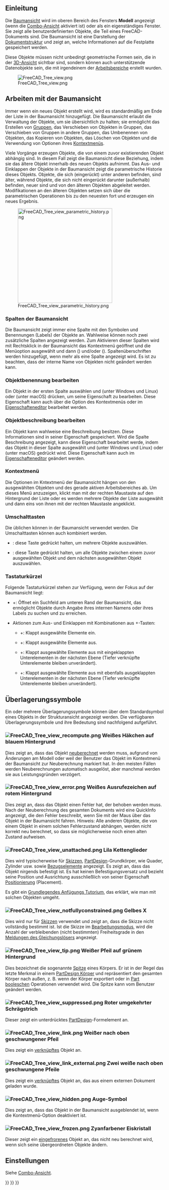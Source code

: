 <languages/>
{{TOCright}}

<span id="Introduction"></span>
==Einleitung==

Die [[Tree_view/de|Baumansicht]] wird im oberen Bereich des Fensters '''Modell''' angezeigt (wenn die [[Combo_view/de|Combo-Ansicht]] aktiviert ist) oder als ein eigenständiges Fenster. Sie zeigt alle benutzerdefinierten Objekte, die Teil eines FreeCAD-Dokuments sind. Die Baumansicht ist eine Darstellung der [[Document_structure/de|Dokumentstruktur]] und zeigt an, welche Informationen auf die Festplatte gespeichert werden.

Diese Objekte müssen nicht unbedingt geometrische Formen sein, die in der [[3D_view/de|3D-Ansicht]] sichtbar sind, sondern können auch unterstützende Datenobjekte sein, die mit irgendeinem der [[workbenches/de|Arbeitsbereiche]] erstellt wurden.

[[File:FreeCAD_Tree_view.png]]

{{Caption|Die Baumansicht mit verschiedenen Elementen im Dokument.}}

<span id="Working_with_the_Tree_view"></span>
== Arbeiten mit der Baumansicht ==

Immer wenn ein neues Objekt erstellt wird, wird es standardmäßig am Ende der Liste in der Baumansicht hinzugefügt. Die Baumansicht erlaubt die Verwaltung der Objekte, um sie übersichtlich zu halten; sie ermöglicht das Erstellen von [[Std_Group/de|Gruppen]], das Verschieben von Objekten in Gruppen, das Verschieben von Gruppen in andere Gruppen, das Umbenennen von Objekten, das Kopieren von Objekten, das Löschen von Objekten und die Verwendung von Optionen ihres [[#Kontextmenü|Kontextmenüs]].

Viele Vorgänge erzeugen Objekte, die von einem zuvor existierenden Objekt abhängig sind. In diesem Fall zeigt die Baumansicht diese Beziehung, indem sie das ältere Objekt innerhalb des neuen Objekts aufnimmt. Das Aus- und Einklappen der Objekte in der Baumansicht zeigt die parametrische Historie dieses Objekts. Objekte, die sich (eingerückt) unter anderen befinden, sind älter, während Objekte, die sich nicht eingerückt darunter (außerhalb) befinden, neuer sind und von den älteren Objekten abgeleitet werden. Modifikationen an den älteren Objekten setzen sich über die parametrischen Operationen bis zu den neuesten fort und erzeugen ein neues Ergebnis.

[[File:FreeCAD_Tree_view_parametric_history.png|x300px]]

{{Caption|Das oberste Objekt wird durch parametrische Operationen an Objekten erzeugt, die ihrerseits durch frühere Operationen erzeugt wurden.<br>
Wird der Baum vollständig erweitert, erhält man die ursprünglichen Elemente, die zur Erzeugung der Teilkörper verwendet wurden.}}

<span id="Tree_view_columns"></span>
===Spalten der Baumansicht===

Die Baumansicht zeigt immer eine Spalte mit den Symbolen und Benennungen (Labels) der Objekte an. Wahlweise können noch zwei zusätzliche Spalten angezeigt werden. Zum Aktivieren dieser Spalten wird mit Rechtsklick in der Baumansicht das Kontextmenü geöffnet und die Menüoption {{MenuCommand|Baumeinstellungen}} ausgewählt und dann {{MenuCommand|Spalte Beschreibung anzeigen}} ({{Version/de|0.21}}) und/oder {{MenuCommand|Show internal name}} ({{Version/de|1.0}}). Spaltenüberschriften werden hinzugefügt, wenn mehr als eine Spalte angezeigt wird. Es ist zu beachten, dass der interne Name von Objekten nicht geändert werden kann.

<span id="Edit_object_label"></span>
===Objektbenennung bearbeiten===

Ein Objekt in der ersten Spalte auswählen und {{KEY|F2}} (unter Windows und Linux) oder {{KEY|Enter}} (unter macOS) drücken, um seine Eigenschaft {{PropertyData/de|Label}} zu bearbeiten. Diese Eigenschaft kann auch über die Option {{MenuCommand|Umbenennen}} des Kontextmenüs oder im [[Property_editor|Eigenschafteneditor]] bearbeitet werden.

<span id="Edit_object_description"></span>
===Objektbeschreibung bearbeiten===

Ein Objekt kann wahlweise eine Beschreibung besitzen. Diese Informationen sind in seiner Eigenschaft {{PropertyData/de|Label2}} gespeichert. Wird die Spalte Beschreibung angezeigt, kann diese Eigenschaft bearbeitet werde, indem das Objekt in dieser Spalte ausgewählt und {{KEY|F2}} (unter Windows und Linux) oder {{KEY|Enter}} (unter macOS) gedrückt wird. Diese Eigenschaft kann auch im [[Property_editor|Eigenschafteneditor]] geändert werden.

<span id="Context_menu"></span>
===Kontextmenü===

Die Optionen im Kntextmenü der Baumansicht hängen von den ausgewählten Objekten und des gerade aktiven Arbeitsbereiches ab. Um dieses Menü anzuzeigen, klickt man mit der rechten Maustaste auf den Hintergrund der Liste oder es werden mehrere Objekte der Liste ausgewählt und dann eins von ihnen mit der rechten Maustaste angeklickt.

<span id="Keyboard_modifiers"></span>
===Umschalttasten===

Die üblichen können in der Baumansicht verwendet werden. Die Umschalttasten können auch kombiniert werden.
* {{KEY|Ctrl}}: diese Taste gedrückt halten, um mehrere Objekte auszuwählen.
* {{KEY|Shift}}: diese Taste gedrückt halten, um alle Objekte zwischen einem zuvor ausgewählten Objekt und dem nächsten ausgewählten Objekt auszuwählen.

<span id="Keyboard_shortcuts"></span>
===Tastaturkürzel===

Folgende Tastaturkürzel stehen zur Verfügung, wenn der Fokus auf der Baumansicht liegt:
* {{KEY|Ctrl}}+{{KEY|F}}: Öffnet ein Suchfeld am unteren Rand der Baumansicht, das ermöglicht Objekte durch Angabe ihres internen Namens oder ihres Labels zu suchen und zu erreichen.
* Aktionen zum Aus- und Einklappen mit Kombinationen aus {{KEY|Alt}}+{{KEY|Pfeil}}-Tasten: {{Version/de|0.20}}
** {{KEY|Alt}}+{{KEY|Left}}: Klappt ausgewählte Elemente ein.
** {{KEY|Alt}}+{{KEY|Right}}: Klappt ausgewählte Elemente aus.
** {{KEY|Alt}}+{{KEY|Up}}: Klappt ausgewählte Elemente aus mit eingeklappten Unterelementen in der nächsten Ebene (Tiefer verknüpfte Unterelemente bleiben unverändert).
** {{KEY|Alt}}+{{KEY|Down}}: Klappt ausgewählte Elemente aus mit ebenfalls ausgeklappten Unterelementen in der nächsten Ebene (Tiefer verknüpfte Unterelemente bleiben unverändert).

<span id="Overlay_icons"></span>
== Überlagerungssymbole ==

Ein oder mehrere Überlagerungssymbole können über dem Standardsymbol eines Objekts in der Strukturansicht angezeigt werden. Die verfügbaren Überlagerungssymbole und ihre Bedeutung sind nachfolgend aufgeführt.

<span id="File:FreeCAD_Tree_view_recompute.png_White_check_mark_on_blue_background"></span>
=== [[File:FreeCAD_Tree_view_recompute.png]] Weißes Häkchen auf blauem Hintergrund ===

Dies zeigt an, dass das Objekt [[Std_Refresh/de|neuberechnet]] werden muss, aufgrund von Änderungen am Modell oder weil der Benutzer das Objekt im Kontextmenü der Baumansicht zur Neuberechnung markiert hat. In den meisten Fällen werden Neuberechnungen automatisch ausgelöst, aber manchmal werden sie aus Leistungsgründen verzögert.

<span id="File:FreeCAD_Tree_view_error.png_White_exclamation_mark_on_red_background"></span>
=== [[File:FreeCAD_Tree_view_error.png]] Weißes Ausrufezeichen auf rotem Hintergrund ===

Dies zeigt an, dass das Objekt einen Fehler hat, der behoben werden muss. Nach der Neuberechnung des gesamten Dokuments wird eine QuickInfo angezeigt, die den Fehler beschreibt, wenn Sie mit der Maus über das Objekt in der Baumansicht fahren. Hinweis: Alle anderen Objekte, die von einem Objekt in einem solchen Fehlerzustand abhängen, werden nicht korrekt neu berechnet, so dass sie möglicherweise noch einen alten Zustand aufweisen.

<span id="File:FreeCAD_Tree_view_unattached.png_Purple_chain_link"></span>
===[[File:FreeCAD_Tree_view_unattached.png]] Lila Kettenglieder===

Dies wird typischerweise für [[Sketch/de|Skizzen]], [[PartDesign_Workbench/de|PartDesign]]-Grundkörper, wie Quader, Zylinder usw. sowie [[Datum/de|Bezugselemente]] angezeigt. Es zeigt an, dass das Objekt nirgends befestigt ist. Es hat keinen Befestigungsversatz und bezieht seine Position und Ausrichtung ausschließlich von seiner Eigenschaft [[Placement/de|Positionierung]] (Placement).

Es gibt ein [[Basic_Attachment_Tutorial/de|Grundlegendes Anfügungs Tutorium]], das erklärt, wie man mit solchen Objekten umgeht.

<span id="File:FreeCAD_Tree_view_notfullyconstrained.png_Yellow_X"></span>
=== [[File:FreeCAD_Tree_view_notfullyconstrained.png]] Gelbes X ===

Dies wird nur für [[Sketch/de|Skizzen]] verwendet und zeigt an, dass die Skizze nicht vollständig bestimmt ist. Ist die Skizze im [[Sketcher_EditSketch/de|Bearbeitungsmodus]], wird die Anzahl der verbleibenden (nicht bestimmten) Freiheitsgrade in den [[Sketcher_Dialog/de#Meldungen des Gleichungslösers|Meldungen des Gleichungslösers]] angezeigt.

<span id="File:FreeCAD_Tree_view_tip.png_White_arrow_on_green_background"></span>
=== [[File:FreeCAD_Tree_view_tip.png]] Weißer Pfeil auf grünem Hintergrund ===

Dies bezeichnet die sogenannte [[PartDesign_Body/de#Spitze|Spitze]] eines Körpers. Er ist in der Regel das letzte Merkmal in einem [[PartDesign_Body/de|PartDesign Körper]] und repräsentiert den gesamten Körper nach außen, z. B. wenn der Körper exportiert oder in [[Part_Boolean/de|Part booleschen]] Operationen verwendet wird. Die Spitze kann vom Benutzer geändert werden.

<span id="File:FreeCAD_Tree_view_suppressed.png_Red_backslash"></span>
===[[File:FreeCAD_Tree_view_suppressed.png]] Roter umgekehrter Schrägstrich===

{{Version/de|1.0}}

Dieser zeigt ein unterdrücktes [[PartDesign_Workbench/de|PartDesign]]-Formelement an.

<span id="File:FreeCAD_Tree_view_link.png_White_upwards_curved_arrow"></span>
===[[File:FreeCAD_Tree_view_link.png]] Weißer nach oben geschwungener Pfeil===

Dies zeigt ein [[Std_LinkMake/de|verknüpftes]] Objekt an.

<span id="File:FreeCAD_Tree_view_link_external.png_Two_white_upwards_curved_arrows"></span>
===[[File:FreeCAD_Tree_view_link_external.png]] Zwei weiße nach oben geschwungene Pfeile===

Dies zeigt ein [[Std_LinkMake/de|verknüpftes]] Objekt an, das aus einem externen Dokument geladen wurde.

<span id="File:FreeCAD_Tree_view_hidden.png_Eye_symbol"></span>
=== [[File:FreeCAD_Tree_view_hidden.png]] Auge-Symbol ===

Dies zeigt an, dass das Objekt in der Baumansicht ausgeblendet ist, wenn die Kontextmenü-Option {{MenuCommand|In der Baumansicht ausgeblendete Elemente anzeigen}} deaktiviert ist.

<span id="File:FreeCAD_Tree_view_frozen.png_Cyan_ice_crystal"></span>
===[[File:FreeCAD_Tree_view_frozen.png]] Zyanfarbener Eiskristall===

{{Version/de|1.0}}

Dieser zeigt ein [[Std_ToggleFreeze/de|eingefrorenes]] Objekt an, das nicht neu berechnet wird, wenn sich seine übergeordneten Objekte ändern.

<span id="Preferences"></span>
==Einstellungen==

Siehe [[Combo_view/de#Einstellungen|Combo-Ansicht]].


{{Interface_navi{{#translation:}}}}
{{Std_Base_navi{{#translation:}}}}
{{Userdocnavi{{#translation:}}}}